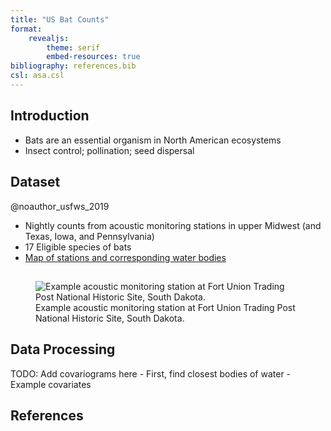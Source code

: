 ```yaml
---
title: "US Bat Counts"
format: 
    revealjs:
        theme: serif
        embed-resources: true
bibliography: references.bib
csl: asa.csl
---
```



## Introduction

- Bats are an essential organism in North American ecosystems
- Insect control; pollination; seed dispersal


## Dataset

@noauthor_usfws_2019

- Nightly counts from acoustic monitoring stations in upper Midwest (and Texas, Iowa, and Pennsylvania)
- 17 Eligible species of bats
- [Map of stations and corresponding water bodies](https://mcanearm.github.io/bat_counts.html)

## 

![Example acoustic monitoring station at Fort Union Trading Post National Historic Site, South Dakota.](./images/bat_station.jpg)

## Data Processing 

TODO: Add covariograms here
- First, find closest bodies of water
- Example covariates






## References

::: {#refs}
:::

